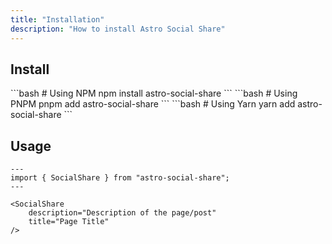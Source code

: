 ```yaml
---
title: "Installation"
description: "How to install Astro Social Share"
---
```



## Install

<Tabs>
  <TabItem label="npm">
    ```bash
      # Using NPM
      npm install astro-social-share
    ```

  </TabItem>
  <TabItem label="pnpm">
    ```bash
      # Using PNPM
      pnpm add astro-social-share
    ```

  </TabItem>
  <TabItem label="yarn">
    ```bash
      # Using Yarn
      yarn add astro-social-share
    ```
  </TabItem>
</Tabs>

## Usage

```astro
---
import { SocialShare } from "astro-social-share";
---

<SocialShare
    description="Description of the page/post"
    title="Page Title"
/>
```